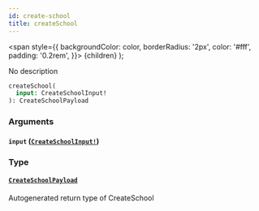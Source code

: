 ```yaml
---
id: create-school
title: createSchool
---
```


<span
style={{
      backgroundColor: color,
      borderRadius: '2px',
      color: '#fff',
      padding: '0.2rem',
    }}>
{children}
</span>
);

No description

```graphql
createSchool(
  input: CreateSchoolInput!
): CreateSchoolPayload

```

### Arguments

#### `input` ([`CreateSchoolInput!`](/api/inputs/create-school-input))

### Type

#### [`CreateSchoolPayload`](/api/objects/create-school-payload)

Autogenerated return type of CreateSchool
